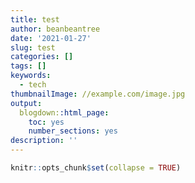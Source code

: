 ```yaml
---
title: test
author: beanbeantree
date: '2021-01-27'
slug: test
categories: []
tags: []
keywords:
  - tech
thumbnailImage: //example.com/image.jpg
output:
  blogdown::html_page:
    toc: yes
    number_sections: yes
description: ''
---
```


```r
knitr::opts_chunk$set(collapse = TRUE)
```

